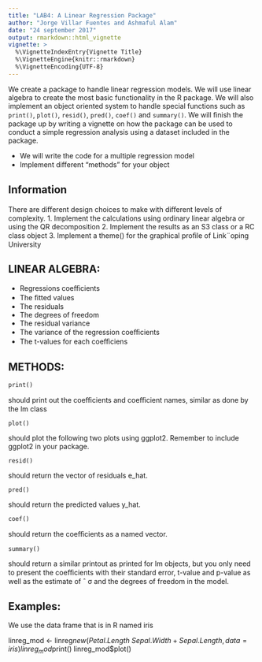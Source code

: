 ---
title: "LAB4: A Linear Regression Package"
author: "Jorge Villar Fuentes and Ashmaful Alam"
date: "24 september 2017"
output: rmarkdown::html_vignette
vignette: >
  %\VignetteIndexEntry{Vignette Title}
  %\VignetteEngine{knitr::rmarkdown}
  %\VignetteEncoding{UTF-8}
---

We create a package to handle linear regression models. We will use linear algebra to create the most basic functionality in the R package. We will also implement an object oriented system to handle special functions such as `print()`, `plot()`, `resid()`, `pred()`, `coef()` and `summary()`. We will ﬁnish the package up by writing a vignette on how the package can be used to conduct a simple regression analysis using a dataset included in the package.

- We will write the code for a multiple regression model
- Implement diﬀerent “methods” for your object

## Information

There are diﬀerent design choices to make with diﬀerent levels of complexity.
1. Implement the calculations using ordinary linear algebra or using the QR decomposition
2. Implement the results as an S3 class or a RC class object
3. Implement a theme() for the graphical proﬁle of Link¨oping University


## LINEAR ALGEBRA:

- Regressions coeﬃcients
- The ﬁtted values
- The residuals
- The degrees of freedom
- The residual variance
- The variance of the regression coeﬃcients
- The t-values for each coeﬃciens


## METHODS:

    print()

 should print out the coeﬃcients and coeﬃcient names, similar as done by the lm class

    plot()

should plot the following two plots using ggplot2. Remember to include ggplot2 in your package.

    resid()

should return the vector of residuals e_hat.



    pred()

should return the predicted values y_hat.



    coef()

should return the coeﬃcients as a named vector.

    summary()

should return a similar printout as printed for lm objects, but you only need to present the coeﬃcients with their standard error, t-value and p-value as well as the estimate of ˆ σ and the degrees of freedom in the model.


## Examples:

We use the data frame that is in R named iris

linreg_mod <- linreg$new(Petal.Length~Sepal.Width+Sepal.Length, data=iris)
linreg_mod$print()
linreg_mod$plot()


